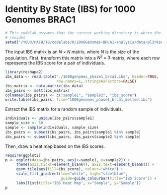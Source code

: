 # Identity By State (IBS) for 1000 Genomes BRAC1

```r
# This codelab assumes that the current working directory is where the Rmd file
# resides
setwd("/YOUR/PATH/TO/codelabs/R/1000Genomes-BRCA1-analysis/data/plinkseqIBS/brca1")
```

The input IBS matrix is an $N\times N$ matrix, where $N$ is the size of the
population. First, transform this matrix into a $N^2 \times 3$ matrix, where
each row represents the IBS score for a pair of individuals.

```r
library(reshape2)
ibs_data <- read.table("./1000genomes_phase1_brca1.ibs", header=TRUE,
                       row.names=1, stringsAsFactors=FALSE)
ibs_matrix <- data.matrix(ibs_data)
ibs_pairs <- melt(ibs_matrix)
colnames(ibs_pairs) <- c("sample1", "sample2", "ibs_score")
write.table(ibs_pairs, file="1000genomes_phase1_brca1_melted.ibs")
```

Extract the IBS matrix for a random sample of individuals.

```r
individuals <- unique(ibs_pairs$sample1)
sample_size <- 50
sample <- sample(individuals, sample_size)
ibs_pairs <- subset(ibs_pairs, ibs_pairs$sample1 %in% sample)
ibs_pairs <- subset(ibs_pairs, ibs_pairs$sample2 %in% sample)

```
Then, draw a heat map based on the IBS scores.

```r
require(ggplot2)
p <- ggplot(data=ibs_pairs, aes(x=sample1, y=sample2)) +
     theme(axis.ticks=element_blank(), axis.text=element_blank()) +
     geom_tile(aes(fill=ibs_score), colour="white") +
     scale_fill_gradient(low="white", high="steelblue",
                         guide=guide_colourbar(title="IBS Score")) +
     labs(list(title="IBS Heat Map", x="Sample", y="Sample"))
p
```

